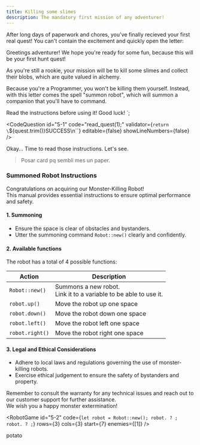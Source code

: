 ```yaml
---
title: Killing some slimes
description: The mandatory first mission of any adventurer!
---
```



After long days of paperwork and chores, you've finally recieved your first real quest!
You can't contain the excitement and quickly open the letter:

Greetings adventurer!
We hope you're ready for some fun, because this will be your first hunt quest!

As you're still a rookie, your mission will be to kill some slimes and collect their blobs, which are quite valued in alchemy.

Because you're a Programmer, you won't be killing them yourself.
Instead, with this letter comes the spell "summon robot", which will summon a companion that you'll have to command.

Read the instructions before using it!
Good luck!
`;

<CodeQuestion
  id="5-1"
  code="read_quest(1);"
  validator={`return \`${quest.trim()}SUCCESS\n\``}
  editable={false}
  showLineNumbers={false}
/>

<Checkpoint id="5-1">
Okay... Time to read those instructions.  
Let's see.

> Posar card pq sembli mes un paper.

### Summoned Robot Instructions
Congratulations on acquiring our Monster-Killing Robot!  
This manual provides essential instructions to ensure optimal performance and safety.

#### 1. Summoning
- Ensure the space is clear of obstacles and bystanders.
- Utter the summoning command `Robot::new()` clearly and confidently.

#### 2. Available functions
The robot has a total of 4 possible functions:

| Action          | Description                                                          |
| --------------- | -------------------------------------------------------------------- |
| `Robot::new()`  | Summons a new robot.<br/>Link it to a variable to be able to use it. |
| `robot.up()`    | Move the robot up one space                                          |
| `robot.down()`  | Move the robot down one space                                        |
| `robot.left()`  | Move the robot left one space                                        |
| `robot.right()` | Move the robot right one space                                       |


#### 3. Legal and Ethical Considerations
- Adhere to local laws and regulations governing the use of monster-killing robots.
- Exercise ethical judgement to ensure the safety of bystanders and property.

Remember to consult the warranty for any technical issues and reach out to our customer support for further assistance.  
We wish you a happy monster extermination!


<RobotGame 
  id="5-2" 
  code={`
let robot = Robot::new();
robot. ? ;
robot. ? ;
`}
  rows={3} 
  cols={3} 
  start={7} 
  enemies={[1]} 
/>
</Checkpoint>

<Checkpoint id="5-2">
potato
</Checkpoint>
